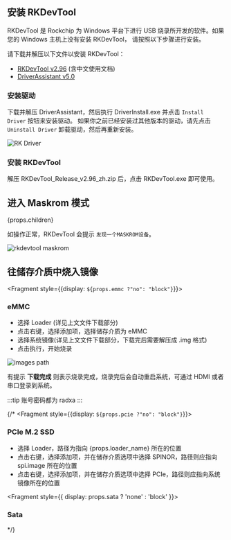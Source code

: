
<h2> 安装 RKDevTool </h2>

RKDevTool 是 Rockchip 为 Windows 平台下进行 USB 烧录所开发的软件。如果您的 Windows 主机上没有安装 RKDevTool， 请按照以下步骤进行安装。

请下载并解压以下文件以安装 RKDevTool：

- [RKDevTool v2.96](https://dl.radxa.com/tools/windows/RKDevTool_Release_v2.96_zh.zip) (含中文使用文档)
- [DriverAssistant v5.0](https://dl.radxa.com/tools/windows/DriverAssitant_v5.0.zip)

### 安装驱动

下载并解压 DriverAssistant，然后执行 DriverInstall.exe 并点击 `Install Driver` 按钮来安装驱动。
如果你之前已经安装过其他版本的驱动，请先点击 `Uninstall Driver` 卸载驱动，然后再重新安装。

![RK Driver](/img/configuration/RK-Driver-Assistant-Install-Uninstall.webp)

### 安装 RKDevTool

解压 RKDevTool_Release_v2.96_zh.zip 后，点击 RKDevTool.exe 即可使用。

## 进入 Maskrom 模式

<div>

{props.children}

</div>

如操作正常，RKDevTool 会提示 `发现一个MASKROM设备`。

<img src="/img/rkdevtool/rkdevtool_maskrom.webp" alt="rkdevtool maskrom" />

## 往储存介质中烧入镜像

<Fragment style={{display: `${props.emmc ?"no": "block"}`}}>

### eMMC

- 选择 Loader (详见上文文件下载部分)
- 点击右键，选择添加项，选择储存介质为 eMMC
- 选择系统镜像(详见上文文件下载部分，下载完后需要解压成 .img 格式)
- 点击执行，开始烧录

<img src={props.rkdevtool_emmc_img} alt="images path" />

有提示 **下载完成** 则表示烧录完成，烧录完后会自动重启系统，可通过 HDMI 或者 串口登录到系统。

:::tip
账号密码都为 radxa
:::

</Fragment>

{/* <Fragment style={{display: `${props.pcie ?"no": "block"}`}}>

### PCIe M.2 SSD

- 选择 Loader，路径为指向 {props.loader_name} 所在的位置
- 点击右键，选择添加项，并在储存介质选项中选择 SPINOR，路径则应指向 spi.image 所在的位置
- 点击右键，选择添加项，并在储存介质选项中选择 PCIe，路径则应指向系统镜像所在的位置

</Fragment>

<Fragment style={{ display: props.sata ? 'none' : 'block' }}>

### Sata

</Fragment> */}
